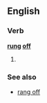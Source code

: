 ==English==

===Verb===
'''[[rung]] [[off]]'''

# {{past participle of|[[ring off]]}}

===See also===
*[[rang off]]